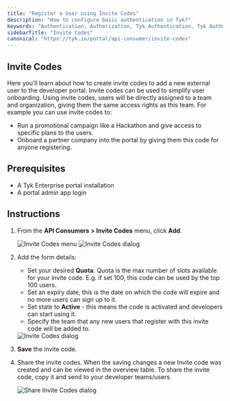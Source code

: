 ```yaml
---
title: "Register a User using Invite Codes"
description: "How to configure basic authentication in Tyk?"
keywords: "Authentication, Authorization, Tyk Authentication, Tyk Authorization, Secure APIs, Basic Authentication"
sidebarTitle: "Invite Codes"
canonical: "https://tyk.io/portal/api-consumer/invite-codes"
---
```


## Invite Codes

Here you’ll learn about how to create invite codes to add a new external user to the developer portal. Invite codes can be used to simplify user onboarding. Using invite codes, users will be directly assigned to a team and organization, giving them the same access rights as this team. For example you can use invite codes to:
- Run a promotional campaign like a Hackathon and give access to specific plans to the users.
- Onboard a partner company into the portal by giving them this code for anyone registering.

## Prerequisites

- A Tyk Enterprise portal installation
- A portal admin app login

## Instructions

1. From the **API Consumers > Invite Codes** menu, click **Add**.

    <img src="/img/dashboard/portal-management/enterprise-portal/invite-codes.png" alt="Invite Codes menu" />
    <img src="/img/dashboard/portal-management/enterprise-portal/add-invite-code.png" alt="Invite Codes dialog" />

2. Add the form details:

   - Set your desired **Quota**. Quota is the max number of slots available for your invite code. E.g. if set 100, this code can be used by the top 100 users.
   - Set an expiry date, this is the date on which the code will expire and no more users can sign up to it.
   - Set state to **Active** - this means the code is activated and developers can start using it.
   - Specify the team that any new users that register with this invite code will be added to.

    <img src="/img/dashboard/portal-management/enterprise-portal/invite-code-dialog.png" alt="Invite Codes dialog" />

3. **Save** the invite code.
4. Share the invite codes. When the saving changes a new Invite code was created and can be viewed in the overview table. To share the invite code, copy it and send to your developer teams/users.

    <img src="/img/dashboard/portal-management/enterprise-portal/share-invite-codes.png" alt="Share Invite Codes dialog" />

